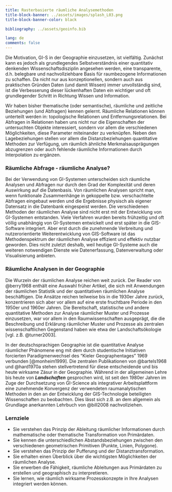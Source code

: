 ```yaml
---
title: Rasterbasierte räumliche Analysemethoden
title-block-banner: ../assets/images/splash_L03.png
title-block-banner-color: black

bibliography: ../assets/geoinfo.bib

lang: de
comments: false
---
```


Die Motivation, GI-S in der Geographie einzusetzen, ist vielfältig. Zunächst kann es jedoch als grundlegendes Selbstverständnis einer quantitativ denkenden Wissenschaftsdisziplin angesehen werden, eine transparente, d.h. belegbare und nachvollziehbare Basis für raumbezogene Informationen zu schaffen. Da nicht nur aus konzeptionellen, sondern auch aus praktischen Gründen Daten (und damit Wissen) immer unvollständig sind, ist die Verbesserung dieser lückenhaften Daten ein wichtiger und oft grundlegender Schritt in Richtung Wissen und Information. 

Wir haben bisher thematische (oder semantische), räumliche und zeitliche Beziehungen (und Abfragen) kennen gelernt. Räumliche Relationen können unterteilt werden in: topologische Relationen und Entfernungsrelationen. Bei Abfragen in Relationen haben uns nicht nur die Eigenschaften der untersuchten Objekte interessiert, sondern vor allem die verschiedenen Möglichkeiten, diese Parameter miteinander zu verknüpfen. Neben den Lagebeziehungen stellen vor allem die Distanzbeziehungen quantitative Methoden zur Verfügung, um räumlich ähnliche Merkmalsausprägungen abzugrenzen oder auch fehlende räumliche Informationen durch Interpolation zu ergänzen.





### Räumliche Abfrage - räumliche Analyse? 


Bei der Verwendung von GI-Systemen unterscheiden sich räumliche Analysen und Abfragen nur durch den Grad der Komplexität und deren Auswirkung auf die Datenbasis. Von räumlichen Analysen spricht man, wenn funktionale Zusammenhänge in gekoppelte bzw. verschachtelte Abfragen eingebaut werden und die Ergebnisse physisch als eigener Datensatz in die Datenbank eingespeist werden. Die verschiedenen Methoden der räumlichen Analyse sind nicht erst mit der Entwicklung von GI-Systemen entstanden. Viele Verfahren wurden bereits frühzeitig und oft völlig unabhängig von GI-Systemen entwickelt und erst später in die GIS-Software integriert. Aber erst durch die zunehmende Verbreitung und nutzerorientierte Weiterentwicklung von GIS-Software ist das Methodenspektrum der räumlichen Analyse effizient und effektiv nutzbar geworden. Dies nicht zuletzt deshalb, weil heutige GI-Systeme auch die weiteren notwendigen Dienste wie Datenerfassung, Datenverwaltung oder Visualisierung anbieten.

### Räumliche Analysen in der Geographie

Die Wurzeln der räumlichen Analyse reichen weit zurück. Der Reader von @berry1968 enthält eine Auswahl früher Artikel, die sich mit Anwendungen der räumlichen Statistik und der quantitativen räumlichen Analyse beschäftigen. Die Ansätze reichen teilweise bis in die 1930er Jahre zurück, konzentrieren sich aber vor allem auf eine erste fruchtbare Periode in den 1950er und 1960er Jahren. Die Bereitschaft, statistische und andere quantitative Methoden zur Analyse räumlicher Muster und Prozesse einzusetzen, war vor allem in den Raumwissenschaften ausgeprägt, die die Beschreibung und Erklärung räumlicher Muster und Prozesse als zentralen wissenschaftlichen Gegenstand haben wie etwa der Landschaftsökologie  [vgl. z.B. @turner2003].

In der deutschsprachigen Geographie ist die quantitative Analyse räumlicher Phänomene eng mit dem durch studentische Initiativen forcierten Paradigmenwechsel des “Kieler Geographentages” 1969 verbunden [@monheim1999]. Die zentralen Publikationen von @bartels1968 und @hard1970a stehen stellvertretend für diese entscheidende und bis heute wirksame Zäsur in der Geographie. Während in der allgemeinen Lehre bis heute von ***Landschaften*** gesprochen wird, ist seit den 1980er Jahren im Zuge der Durchsetzung von GI-Science als integrativer Arbeitsplattform eine zunehmende Konvergenz der verwendeten raumanalytischen Methoden in den an der Entwicklung der GIS-Technologie beteiligten Wissenschaften zu beobachten. Dies lässt sich z.B. an dem allgemein als Grundlage anerkannten Lehrbuch von @bill2008 nachvollziehen.


### Lernziele

* Sie verstehen das Prinzip der Ableitung räumlicher Informationen durch mathematische oder thematische Transformation von Primärdaten.
* Sie kennen die unterschiedlichen Abstandsbeziehungen zwischen den verschiedenen geometrischen Primitiven (Punkte, Linien, Polygone).
* Sie verstehen das Prinzip der Pufferung und der Distanztransformation.
* Sie erhalten einen Überblick über die wichtigsten Möglichkeiten der räumlichen Analyse.
* Sie erwerben die Fähigkeit, räumliche Ableitungen aus Primärdaten zu erstellen und geographisch zu interpretieren.
* Sie lernen, wie räumlich wirksame Prozesskonzepte in Ihre Analysen integriert werden können.

